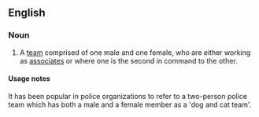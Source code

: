 ==English==

===Noun===
{{en-noun|head=[[dog]] and [[cat]]|dogs and cats}}

# {{lb|en|idiomatic}} A [[team]] comprised of one male and one female, who are either working as [[associates]] or where one is the second in command to the other.

====Usage notes====
It has been popular in police organizations to refer to a two-person police team which has both a male and a female member as a 'dog and cat team'.